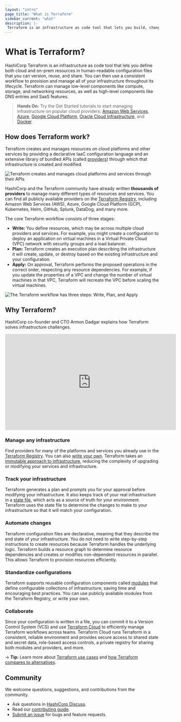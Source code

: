 ```yaml
---
layout: "intro"
page_title: "What is Terraform"
sidebar_current: "what"
description: |-
 Terraform is an infrastructure as code tool that lets you build, change, and version cloud and on-prem resources safely and efficiently.
---
```

# What is Terraform?

HashiCorp Terraform is an infrastructure as code tool that lets you define both cloud and on-prem resources in human-readable configuration files that you can version, reuse, and share. You can then use a consistent workflow to provision and manage all of your infrastructure throughout its lifecycle. Terraform can manage low-level components like compute, storage, and networking resources, as well as high-level components like DNS entries and SaaS features.

> **Hands On:** Try the Get Started tutorials to start managing infrastructure on popular cloud providers: [Amazon Web Services](/terraform/tutorials/aws-get-started), [Azure](/terraform/tutorials/azure-get-started), [Google Cloud Platform](/terraform/tutorials/gcp-get-started), [Oracle Cloud Infrastructure](/terraform/tutorials/oci-get-started), and [Docker](/terraform/tutorials/docker-get-started).

## How does Terraform work?
Terraform creates and manages resources on cloud platforms and other services by providing a declarative IaaC configuration language and an extensive library of bundled APIs (called [providers](https://developer.hashicorp.com/terraform/language/providers)) through which that infrastructure is created and modified.

![Terraform creates and manages cloud platforms and services through their APIs](/img/docs/intro-terraform-apis.png)

HashiCorp and the Terraform community have already written **thousands of providers** to manage many different types of resources and services. You can find all publicly available providers on the [Terraform Registry](https://registry.terraform.io/), including Amazon Web Services (AWS), Azure, Google Cloud Platform (GCP), Kubernetes, Helm, GitHub, Splunk, DataDog, and many more.

The core Terraform workflow consists of three stages:

- **Write:** You define resources, which may be across multiple cloud providers and services. For example, you might create a configuration to deploy an application on virtual machines in a Virtual Private Cloud (VPC) network with security groups and a load balancer.
- **Plan:** Terraform creates an execution plan describing the infrastructure it will create, update, or destroy based on the existing infrastructure and your configuration.
- **Apply:** On approval, Terraform performs the proposed operations in the correct order, respecting any resource dependencies. For example, if you update the properties of a VPC and change the number of virtual machines in that VPC, Terraform will recreate the VPC before scaling the virtual machines.

![The Terraform workflow has three steps: Write, Plan, and Apply](/img/docs/intro-terraform-workflow.png)


## Why Terraform?

HashiCorp co-founder and CTO Armon Dadgar explains how Terraform solves infrastructure challenges.

<iframe src="https://www.youtube.com/embed/h970ZBgKINg" frameborder="0" allowfullscreen="true"  width="560" height="315" ></iframe>


### Manage any infrastructure

Find providers for many of the platforms and services you already use in the [Terraform Registry](https://registry.terraform.io/). You can also [write your own](/terraform/plugin). Terraform takes an [immutable approach to infrastructure](https://www.hashicorp.com/resources/what-is-mutable-vs-immutable-infrastructure), reducing the complexity of upgrading or modifying your services and infrastructure.

### Track your infrastructure

Terraform generates a plan and prompts you for your approval before modifying your infrastructure. It also keeps track of your real infrastructure in a [state file](/terraform/language/state), which acts as a source of truth for your environment. Terraform uses the state file to determine the changes to make to your infrastructure so that it will match your configuration.

### Automate changes

Terraform configuration files are declarative, meaning that they describe the end state of your infrastructure. You do not need to write step-by-step instructions to create resources because Terraform handles the underlying logic. Terraform builds a resource graph to determine resource dependencies and creates or modifies non-dependent resources in parallel. This allows Terraform to provision resources efficiently.

### Standardize configurations

Terraform supports reusable configuration components called [modules](/terraform/language/modules) that define configurable collections of infrastructure, saving time and encouraging best practices. You can use publicly available modules from the Terraform Registry, or write your own.

### Collaborate

Since your configuration is written in a file, you can commit it to a Version Control System (VCS) and use [Terraform Cloud](/terraform/intro/terraform-editions#terraform-cloud) to efficiently manage Terraform workflows across teams. Terraform Cloud runs Terraform in a consistent, reliable environment and provides secure access to shared state and secret data, role-based access controls, a private registry for sharing both modules and providers, and more.

-> **Tip:** Learn more about [Terraform use cases](/terraform/intro/use-cases) and [how Terraform compares to alternatives](/terraform/intro/vs).

## Community

We welcome questions, suggestions, and contributions from the community.

- Ask questions in [HashiCorp Discuss](https://discuss.hashicorp.com/c/terraform-core/27).
- Read our [contributing guide](https://github.com/hashicorp/terraform/blob/main/.github/CONTRIBUTING.md).
- [Submit an issue](https://github.com/hashicorp/terraform/issues/new/choose) for bugs and feature requests.
